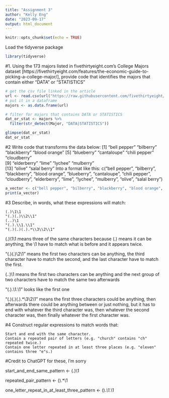 ---
title: "Assignment 3"
author: "Kelly Eng"
date: "2023-09-17"
output: html_document
---

```{r setup, include=FALSE}
knitr::opts_chunk$set(echo = TRUE)
```

Load the tidyverse package
```{r load-tidy}
library(tidyverse)
```

#1. Using the 173 majors listed in fivethirtyeight.com’s College Majors dataset [https://fivethirtyeight.com/features/the-economic-guide-to-picking-a-college-major/], provide code that identifies the majors that contain either "DATA" or "STATISTICS"

```{r majors}
# get the csv file linked in the article 
url <- read.csv(url("https://raw.githubusercontent.com/fivethirtyeight/data/master/college-majors/all-ages.csv"))
# put it in a dataframe
majors <- as.data.frame(url)

# filter for majors that contains DATA or STATISTICS
dat_or_stat <- majors %>%
  filter(str_detect(Major, "DATA|STATISTICS"))

glimpse(dat_or_stat)
dat_or_stat
```

#2 Write code that transforms the data below:
[1] "bell pepper"  "bilberry"     "blackberry"   "blood orange"
[5] "blueberry"    "cantaloupe"   "chili pepper" "cloudberry"  
[9] "elderberry"   "lime"         "lychee"       "mulberry"    
[13] "olive"        "salal berry"
Into a format like this:
c("bell pepper", "bilberry", "blackberry", "blood orange", "blueberry", "cantaloupe", "chili pepper", "cloudberry", "elderberry", "lime", "lychee", "mulberry", "olive", "salal berry")

```{r unclear}
a_vector <- c("bell pepper", "bilberry", "blackberry", "blood orange", "blueberry", "cantaloupe", "chili pepper", "cloudberry", "elderberry", "lime", "lychee", "mulberry", "olive", "salal berry")
print(a_vector)
```

#3 Describe, in words, what these expressions will match:

    (.)\1\1
    "(.)(.)\\2\\1"
    (..)\1
    "(.).\\1.\\1"
    "(.)(.)(.).*\\3\\2\\1"

(.)\1\1 means three of the same characters because (.) means it can be anything, the \1 have to match what is before and it appears twice.

"(.)(.)\\2\\1" means the first two characters can be anything, the third character have to match the second, and the last character have to match the first.

(..)\1 means the first two characters can be anything and the next group of two characters have to match the same two afterwards

"(.).\\1.\\1" looks like the first one

"(.)(.)(.).*\\3\\2\\1" means the first three characters could be anything, then afterwards there could be anything between or just nothing, but it has to end with whatever the third character was, then whatever the second character was, then finally whatever the first character was.


#4 Construct regular expressions to match words that:

    Start and end with the same character.
    Contain a repeated pair of letters (e.g. "church" contains "ch" repeated twice.)
    Contain one letter repeated in at least three places (e.g. "eleven" contains three "e"s.)


#Credit to ChatGPT for these, I'm sorry

start_and_end_same_pattern <- (.)\w*\1

repeated_pair_pattern <- (\w{2}).*\1

one_letter_repeat_in_at_least_three_pattern <- (\w).*\1.*\1
